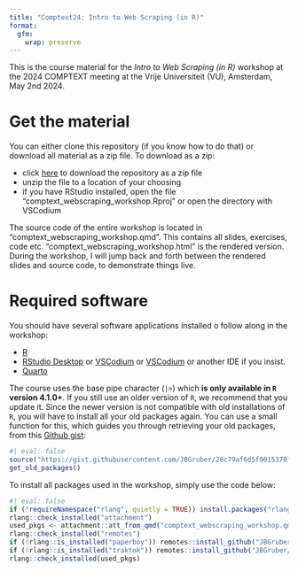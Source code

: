 ```yaml
---
title: "Comptext24: Intro to Web Scraping (in R)"
format:
  gfm:
    wrap: preserve
---
```


This is the course material for the *Intro to Web Scraping (in R)* workshop at the 2024 COMPTEXT meeting at the Vrije Universiteit (VU), Amsterdam, May 2nd 2024.

# Get the material

You can either clone this repository (if you know how to do that) or download all material as a zip file.
To download as a zip:

- click [here](https://github.com/JBGruber/comptext_webscraping_workshop/archive/refs/heads/main.zip) to download the repository as a zip file
- unzip the file to a location of your choosing
- if you have RStudio installed, open the file "comptext_webscraping_workshop.Rproj" or open the directory with VSCodium

The source code of the entire workshop is located in "comptext_webscraping_workshop.qmd". This contains all slides, exercises, code etc. "comptext_webscraping_workshop.html" is the rendered version. During the workshop, I will jump back and forth between the rendered slides and source code, to demonstrate things live.

# Required software

You should have several software applications installed  o follow along in the workshop:

- [R](https://cran.r-project.org/)
- [RStudio Desktop](https://posit.co/download/rstudio-desktop/) or [VSCodium](https://vscodium.com/) or [VSCodium](https://code.visualstudio.com/download) or another IDE if you insist.
- [Quarto](https://quarto.org/docs/get-started/)

The course uses the base pipe character (`|>`) which **is only available in `R` version 4.1.0+**.
If you still use an older version of `R`, we recommend that you update it.
Since the newer version is not compatible with old installations of `R`, you will have to install all your old packages again.
You can use a small function for this, which guides you through retrieving your old packages, from this [Github gist](https://gist.github.com/JBGruber/28c79af6d5f9015370feef31da2cb1da):

```r
#| eval: false
source("https://gist.githubusercontent.com/JBGruber/28c79af6d5f9015370feef31da2cb1da/raw/8165f560fc53647e3456ba661fc65d0244ac437c/get_old_packages.R")
get_old_packages()
```

To install all packages used in the workshop, simply use the code below:

```r
#| eval: false
if (!requireNamespace("rlang", quietly = TRUE)) install.packages("rlang", dependencies = TRUE)
rlang::check_installed("attachment")
used_pkgs <- attachment::att_from_qmd("comptext_webscraping_workshop.qmd")
rlang::check_installed("remotes")
if (!rlang::is_installed("paperboy")) remotes::install_github("JBGruber/paperboy")
if (!rlang::is_installed("traktok")) remotes::install_github("JBGruber/paperboy")
rlang::check_installed(used_pkgs)
```

